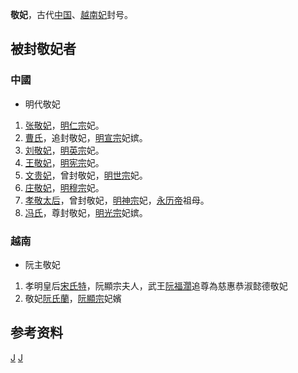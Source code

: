 '''敬妃'''，古代[[中国|中国]]、[[越南|越南]][[妃|妃]]封号。

== 被封敬妃者 ==
===中國===
*明代敬妃
#[[张敬妃|张敬妃]]，[[明仁宗|明仁宗]]妃。
#[[曹敬妃|曹氏]]，追封敬妃，[[明宣宗|明宣宗]]妃嫔。
#[[刘敬妃|刘敬妃]]，[[明英宗|明英宗]]妃。
#[[王敬妃|王敬妃]]，[[明宪宗|明宪宗]]妃。
#[[文贵妃_(明世宗)|文贵妃]]，曾封敬妃，[[明世宗|明世宗]]妃。
#[[庄敬妃|庄敬妃]]，[[明穆宗|明穆宗]]妃。
#[[李贵妃_(明神宗)|孝敬太后]]，曾封敬妃，[[明神宗|明神宗]]妃，[[永历帝|永历帝]]祖母。
#[[冯敬妃|冯氏]]，尊封敬妃，[[明光宗|明光宗]]妃嫔。
===越南===
*阮主敬妃
#孝明皇后[[宋氏特|宋氏特]]，阮顯宗夫人，武王[[阮福濶|阮福濶]]追尊為慈惠恭淑懿德敬妃
#敬妃[[阮氏蘭_(阮顯宗)|阮氏蘭]]，[[阮顯宗|阮顯宗]]妃嬪

== 参考资料 ==
{{wikisource|明史}}


{{Reflist|2}}

[[Category:中国妃的位号|J]]
[[Category:越南妃的位號|J]]